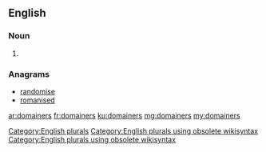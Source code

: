 ==English==

===Noun===
{{head|en}}

# {{plural of|domainer}}

===Anagrams===
* [[randomise#English|randomise]]
* [[romanised#English|romanised]]

[[Category:English plurals]][[Category:English plurals using obsolete wikisyntax]][[Category:English plurals using obsolete wikisyntax]]

[[ar:domainers]]
[[fr:domainers]]
[[ku:domainers]]
[[mg:domainers]]
[[my:domainers]]